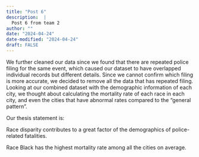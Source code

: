 ```yaml
---
title: "Post 6"
description:  |
  Post 6 from team 2
author: ""
date: "2024-04-24"
date-modified: "2024-04-24"
draft: FALSE
---
```


We further cleaned our data since we found that there are repeated police filing for the same event, which caused our dataset to have overlapped individual records but different details. Since we cannot confirm which filing is more accurate, we decided to remove all the data that has repeated filing. Looking at our combined dataset with the demographic information of each city, we thought about calculating the mortality rate of each race in each city, and even the cities that have abnormal rates compared to the “general pattern”. 

Our thesis statement is:

Race disparity contributes to a great factor of the demographics of police-related fatalities.

Race Black has the highest mortality rate among all the cities on average.
